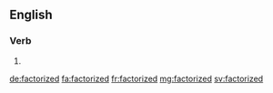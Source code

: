 ==English==

===Verb===
{{head|en}}

# {{en-past of|factorize}}

[[de:factorized]]
[[fa:factorized]]
[[fr:factorized]]
[[mg:factorized]]
[[sv:factorized]]